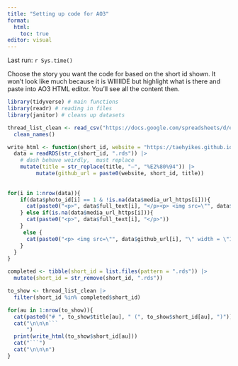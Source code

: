 ```yaml
---
title: "Setting up code for AO3"
format:
  html:
    toc: true
editor: visual
---
```


Last run: `r Sys.time()`

Choose the story you want the code for based on the short id shown. It won't look like much because it is WIIIIIDE but highlight what is there and paste into AO3 HTML editor. You'll see all the content then.

```r
library(tidyverse) # main functions
library(readr) # reading in files
library(janitor) # cleans up datasets

thread_list_clean <- read_csv("https://docs.google.com/spreadsheets/d/e/2PACX-1vT7N5QJlcEY09a_5onomH6ZW38Nb_vb9pGBjEghJFXSnPzRjF2Dz1qx7l4iSFcPTFcCA0VWAyF36xlk/pub?gid=0&single=true&output=csv") |> 
  clean_names()

write_html <- function(short_id, website = "https://taehyikes.github.io/socmed/"){
  data = readRDS(str_c(short_id, ".rds")) |>
    # dash behave weirdly,  must replace
    mutate(title = str_replace(title, "—", "%E2%80%94")) |> 
         mutate(github_url = paste0(website, short_id, title))
  
  
for(i in 1:nrow(data)){
    if(data$photo_id[i] == 1 & !is.na(data$media_url_https[i])){
      cat(paste0("<p>", data$full_text[i], "</p><p> <img src=\"", data$github_url[i], "\" width = \"100%\" align = \"center\"/> </p>"))
    } else if(is.na(data$media_url_https[i])){
      cat(paste0("<p>", data$full_text[i], "</p>"))
    }
     else {
      cat(paste0("<p> <img src=\"", data$github_url[i], "\" width = \"100%\" align = \"center\"/> </p>"))
    }
  }
}

completed <- tibble(short_id = list.files(pattern = ".rds")) |> 
  mutate(short_id = str_remove(short_id, ".rds"))

to_show <- thread_list_clean |> 
  filter(short_id %in% completed$short_id)

```


```r
for(au in 1:nrow(to_show)){
  cat(paste0("# ", to_show$title[au], " (", to_show$short_id[au], ")"))
  cat("\n\n\n```
      ")
  print(write_html(to_show$short_id[au]))
  cat("```")
  cat("\n\n\n")
}

```
